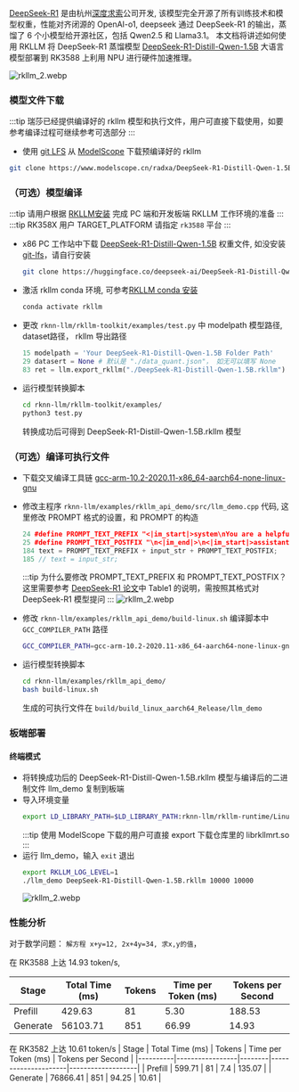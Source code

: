 [DeepSeek-R1](https://api-docs.deepseek.com/news/news250120) 是由杭州[深度求索](https://www.deepseek.com/)公司开发,
该模型完全开源了所有训练技术和模型权重，性能对齐闭源的 OpenAI-o1,
deepseek 通过 DeepSeek-R1 的输出，蒸馏了 6 个小模型给开源社区，包括 Qwen2.5 和 Llama3.1。
本文档将讲述如何使用 RKLLM 将 DeepSeek-R1 蒸馏模型 [DeepSeek-R1-Distill-Qwen-1.5B](https://huggingface.co/deepseek-ai/DeepSeek-R1-Distill-Qwen-1.5B) 大语言模型部署到 RK3588 上利用 NPU 进行硬件加速推理。

![rkllm_2.webp](/img/general-tutorial/rknn/rkllm_ds_1.webp)

### 模型文件下载

:::tip
瑞莎已经提供编译好的 rkllm 模型和执行文件，用户可直接下载使用，如要参考编译过程可继续参考可选部分
:::

- 使用 [git LFS](https://git-lfs.com/) 从 [ModelScope](https://modelscope.cn/models/radxa/DeepSeek-R1-Distill-Qwen-1.5B_RKLLM) 下载预编译好的 rkllm

```bash
git clone https://www.modelscope.cn/radxa/DeepSeek-R1-Distill-Qwen-1.5B_RKLLM.git
```

### （可选）模型编译

:::tip
请用户根据 [RKLLM安装](./rkllm_install) 完成 PC 端和开发板端 RKLLM 工作环境的准备
:::
:::tip
RK358X 用户 TARGET_PLATFORM 请指定 `rk3588` 平台
:::

- x86 PC 工作站中下载 [DeepSeek-R1-Distill-Qwen-1.5B](https://huggingface.co/deepseek-ai/DeepSeek-R1-Distill-Qwen-1.5B) 权重文件, 如没安装 [git-lfs](https://git-lfs.com/)，请自行安装
  ```bash
  git clone https://huggingface.co/deepseek-ai/DeepSeek-R1-Distill-Qwen-1.5B
  ```
- 激活 rkllm conda 环境, 可参考[RKLLM conda 安装](rkllm_install#x86-pc-工作站)
  ```bash
  conda activate rkllm
  ```
- 更改 `rknn-llm/rkllm-toolkit/examples/test.py` 中 modelpath 模型路径, dataset路径， rkllm 导出路径
  ```python
  15 modelpath = 'Your DeepSeek-R1-Distill-Qwen-1.5B Folder Path'
  29 datasert = None # 默认是 "./data_quant.json"， 如无可以填写 None
  83 ret = llm.export_rkllm("./DeepSeek-R1-Distill-Qwen-1.5B.rkllm")
  ```
- 运行模型转换脚本
  ```bash
  cd rknn-llm/rkllm-toolkit/examples/
  python3 test.py
  ```
  转换成功后可得到 DeepSeek-R1-Distill-Qwen-1.5B.rkllm 模型

### （可选）编译可执行文件

- 下载交叉编译工具链 [gcc-arm-10.2-2020.11-x86_64-aarch64-none-linux-gnu](https://developer.arm.com/downloads/-/gnu-a/10-2-2020-11)
- 修改主程序 `rknn-llm/examples/rkllm_api_demo/src/llm_demo.cpp` 代码, 这里修改 PROMPT 格式的设置，和 PROMPT 的构造

  ```cpp
  24 #define PROMPT_TEXT_PREFIX "<|im_start|>system\nYou are a helpful assistant.\n<|im_end|>\n<|im_start|>user\n"
  25 #define PROMPT_TEXT_POSTFIX "\n<|im_end|>\n<|im_start|>assistant\n<think>"
  184 text = PROMPT_TEXT_PREFIX + input_str + PROMPT_TEXT_POSTFIX;
  185 // text = input_str;
  ```

  :::tip
  为什么要修改 PROMPT_TEXT_PREFIX 和 PROMPT_TEXT_POSTFIX？ 这里需要参考 [DeepSeek-R1 论文](https://github.com/deepseek-ai/DeepSeek-R1/blob/main/DeepSeek_R1.pdf)中 Table1 的说明，需按照其格式对 DeepSeek-R1 模型提问
  :::
  ![rkllm_2.webp](/img/general-tutorial/rknn/rkllm_ds_2.webp)

- 修改 `rknn-llm/examples/rkllm_api_demo/build-linux.sh` 编译脚本中 `GCC_COMPILER_PATH` 路径
  ```bash
  GCC_COMPILER_PATH=gcc-arm-10.2-2020.11-x86_64-aarch64-none-linux-gnu/bin/aarch64-none-linux-gnu
  ```
- 运行模型转换脚本
  ```bash
  cd rknn-llm/examples/rkllm_api_demo/
  bash build-linux.sh
  ```
  生成的可执行文件在 `build/build_linux_aarch64_Release/llm_demo`

### 板端部署

#### 终端模式

- 将转换成功后的 DeepSeek-R1-Distill-Qwen-1.5B.rkllm 模型与编译后的二进制文件 llm_demo 复制到板端
- 导入环境变量
  ```bash
  export LD_LIBRARY_PATH=$LD_LIBRARY_PATH:rknn-llm/rkllm-runtime/Linux/librkllm_api/aarch64
  ```
  :::tip
  使用 ModelScope 下载的用户可直接 export 下载仓库里的 librkllmrt.so
  :::
- 运行 llm_demo，输入 `exit` 退出
  ```bash
  export RKLLM_LOG_LEVEL=1
  ./llm_demo DeepSeek-R1-Distill-Qwen-1.5B.rkllm 10000 10000
  ```
  ![rkllm_2.webp](/img/general-tutorial/rknn/rkllm_ds_3.webp)

### 性能分析

对于数学问题： `解方程 x+y=12, 2x+4y=34, 求x,y的值`，

在 RK3588 上达 14.93 token/s,

| Stage    | Total Time (ms) | Tokens | Time per Token (ms) | Tokens per Second |
| -------- | --------------- | ------ | ------------------- | ----------------- |
| Prefill  | 429.63          | 81     | 5.30                | 188.53            |
| Generate | 56103.71        | 851    | 66.99               | 14.93             |

在 RK3582 上达 10.61 token/s
| Stage | Total Time (ms) | Tokens | Time per Token (ms) | Tokens per Second |
|----------|-----------------|--------|---------------------|-------------------|
| Prefill | 599.71 | 81 | 7.4 | 135.07 |
| Generate | 76866.41 | 851 | 94.25 | 10.61 |
